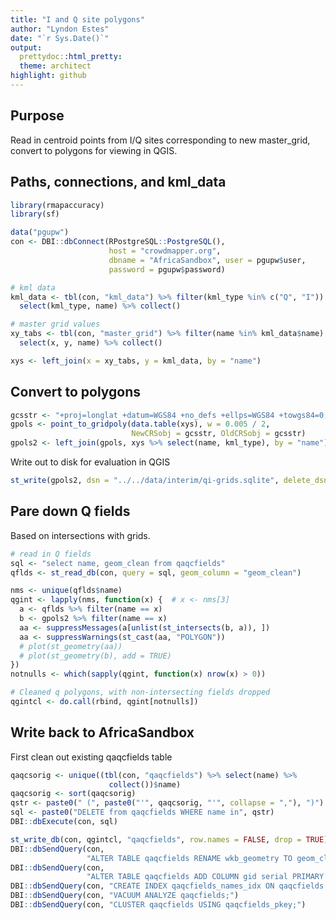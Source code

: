 ```yaml
---
title: "I and Q site polygons"
author: "Lyndon Estes"
date: "`r Sys.Date()`"
output:
  prettydoc::html_pretty:
  theme: architect
highlight: github
---
```


## Purpose

Read in centroid points from I/Q sites corresponding to new master_grid, convert to polygons for viewing in QGIS.

## Paths, connections, and kml_data
```r
library(rmapaccuracy)
library(sf)

data("pgupw")
con <- DBI::dbConnect(RPostgreSQL::PostgreSQL(), 
                      host = "crowdmapper.org",
                      dbname = "AfricaSandbox", user = pgupw$user, 
                      password = pgupw$password)

# kml data
kml_data <- tbl(con, "kml_data") %>% filter(kml_type %in% c("Q", "I")) %>%
  select(kml_type, name) %>% collect()

# master grid values
xy_tabs <- tbl(con, "master_grid") %>% filter(name %in% kml_data$name) %>%
  select(x, y, name) %>% collect()

xys <- left_join(x = xy_tabs, y = kml_data, by = "name")

```

## Convert to polygons
```r
gcsstr <- "+proj=longlat +datum=WGS84 +no_defs +ellps=WGS84 +towgs84=0,0,0"
gpols <- point_to_gridpoly(data.table(xys), w = 0.005 / 2, 
                           NewCRSobj = gcsstr, OldCRSobj = gcsstr)
gpols2 <- left_join(gpols, xys %>% select(name, kml_type), by = "name")
```

Write out to disk for evaluation in QGIS
```r
st_write(gpols2, dsn = "../../data/interim/qi-grids.sqlite", delete_dsn = TRUE)
```

## Pare down Q fields 

Based on intersections with grids.
```r
# read in Q fields
sql <- "select name, geom_clean from qaqcfields"
qflds <- st_read_db(con, query = sql, geom_column = "geom_clean")

nms <- unique(qflds$name)
qgint <- lapply(nms, function(x) {  # x <- nms[3]
  a <- qflds %>% filter(name == x)
  b <- gpols2 %>% filter(name == x)
  aa <- suppressMessages(a[unlist(st_intersects(b, a)), ])
  aa <- suppressWarnings(st_cast(aa, "POLYGON"))
  # plot(st_geometry(aa))
  # plot(st_geometry(b), add = TRUE)
})
notnulls <- which(sapply(qgint, function(x) nrow(x) > 0))

# Cleaned q polygons, with non-intersecting fields dropped
qgintcl <- do.call(rbind, qgint[notnulls])
```

## Write back to AfricaSandbox

First clean out existing qaqcfields table
```r
qaqcsorig <- unique((tbl(con, "qaqcfields") %>% select(name) %>%
                      collect())$name)
qaqcsorig <- sort(qaqcsorig)
qstr <- paste0(" (", paste0("'", qaqcsorig, "'", collapse = ","), ")")
sql <- paste0("DELETE from qaqcfields WHERE name in", qstr)
DBI::dbExecute(con, sql)

st_write_db(con, qgintcl, "qaqcfields", row.names = FALSE, drop = TRUE)
DBI::dbSendQuery(con, 
                 "ALTER TABLE qaqcfields RENAME wkb_geometry TO geom_clean")
DBI::dbSendQuery(con, 
                 "ALTER TABLE qaqcfields ADD COLUMN gid serial PRIMARY KEY")
DBI::dbSendQuery(con, "CREATE INDEX qaqcfields_names_idx ON qaqcfields (name);")
DBI::dbSendQuery(con, "VACUUM ANALYZE qaqcfields;")
DBI::dbSendQuery(con, "CLUSTER qaqcfields USING qaqcfields_pkey;")

```




  

